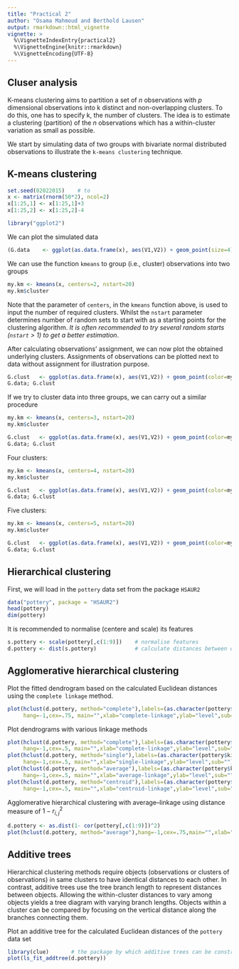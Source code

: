 ```yaml
---
title: "Practical 2"
author: "Osama Mahmoud and Berthold Lausen"
output: rmarkdown::html_vignette
vignette: >
  %\VignetteIndexEntry{practical2}
  %\VignetteEngine{knitr::rmarkdown}
  %\VignetteEncoding{UTF-8}
---
```


## Cluser analysis

K-means clustering aims to partition a set of $n$ observations with $p$ dimensional observations into k distinct and non-overlapping clusters. To do this, one has to specify k, the number of clusters. The idea is to estimate a clustering (partition) of the $n$ observations which has a within-cluster variation as small as possible.

We start by simulating data of two groups with bivariate normal distributed observations to illustrate the `k-means clustering` technique.

## K-means clustering

```r
set.seed(02022015)    # to 
x <- matrix(rnorm(50*2), ncol=2)
x[1:25,1] <- x[1:25,1]+3
x[1:25,2] <- x[1:25,2]-4
```

```r
library("ggplot2")
```

We can plot the simulated data
```r
(G.data    <- ggplot(as.data.frame(x), aes(V1,V2)) + geom_point(size=4))
```

We can use the function `kmeans` to group (i.e., cluster) observations into two groups
```r
my.km <- kmeans(x, centers=2, nstart=20)
my.km$cluster
```
Note that the parameter of `centers`, in the `kmeans` function above, is used to input the number of required clusters. Whilst the `nstart` parameter determines number of random sets to start with as a starting points for the clustering algorithm. *It is often recommended to try several random starts (`nstart` > 1) to get a better estimation*.

After calculating observations' assignment, we can now plot the obtained underlying clusters. Assignments of observations can be plotted next to data without assignment for illustration purpose.
```r
G.clust   <- ggplot(as.data.frame(x), aes(V1,V2)) + geom_point(color=my.km$cluster, size=4)
G.data; G.clust
```

If we try to cluster data into three groups, we can carry out a similar procedure
```r
my.km <- kmeans(x, centers=3, nstart=20)
my.km$cluster
```

```r
G.clust   <- ggplot(as.data.frame(x), aes(V1,V2)) + geom_point(color=my.km$cluster, size=4)
G.data; G.clust
```

Four clusters:
```r
my.km <- kmeans(x, centers=4, nstart=20)
my.km$cluster
```

```r
G.clust   <- ggplot(as.data.frame(x), aes(V1,V2)) + geom_point(color=my.km$cluster, size=4)
G.data; G.clust
```

Five clusters:
```r
my.km <- kmeans(x, centers=5, nstart=20)
my.km$cluster
```

```r
G.clust   <- ggplot(as.data.frame(x), aes(V1,V2)) + geom_point(color=my.km$cluster, size=4)
G.data; G.clust
```

## Hierarchical clustering

First, we will load in the `pottery` data set from the package `HSAUR2`
```r
data("pottery", package = "HSAUR2")
head(pottery)
dim(pottery)
```

It is recommended to normalise (centere and scale) its features

```r
s.pottery <- scale(pottery[,c(1:9)])    # normalise features
d.pottery <- dist(s.pottery)            # calculate distances between observations
```

## Agglomerative hierarchical clustering

Plot the fitted dendrogram based on the calculated Euclidean distances using the `complete linkage` method.

```r
plot(hclust(d.pottery, method="complete"),labels=(as.character(pottery$kiln)),
     hang=-1,cex=.75, main="",xlab="complete-linkage",ylab="level",sub="")
```

Plot dendrograms with various linkage methods

```r
plot(hclust(d.pottery, method="complete"),labels=(as.character(pottery$kiln)),
     hang=-1,cex=.5, main="",xlab="complete-linkage",ylab="level",sub="")
plot(hclust(d.pottery, method="single"),labels=(as.character(pottery$kiln)),
     hang=-1,cex=.5, main="",xlab="single-linkage",ylab="level",sub="")
plot(hclust(d.pottery, method="average"),labels=(as.character(pottery$kiln)),
     hang=-1,cex=.5, main="",xlab="average-linkage",ylab="level",sub="")
plot(hclust(d.pottery, method="centroid"),labels=(as.character(pottery$kiln)),
     hang=-1,cex=.5, main="",xlab="centroid-linkage",ylab="level",sub="")
```

Agglomerative hierarchical clustering with average–linkage using distance measure of $1 - r_{i,j}^2$

```r
d.pottery <- as.dist(1- cor(pottery[,c(1:9)])^2)
plot(hclust(d.pottery, method="average"),hang=-1,cex=.75,main="",xlab="average-linkage",ylab="level",sub="")
```

## Additive trees

Hierarchical clustering methods require objects (observations or clusters of observations) in same clusters to have identical distances to each other. In contrast, additive trees use the tree branch length to represent distances between objects. Allowing the within-cluster distances to vary among objects yields a tree diagram with varying branch lengths. Objects within a cluster can be compared by focusing on the vertical distance along the branches connecting them.

Plot an additive tree for the calculated Euclidean distances of the `pottery` data set

```r
library(clue)       # the package by which additive trees can be constructed
plot(ls_fit_addtree(d.pottery))
```
